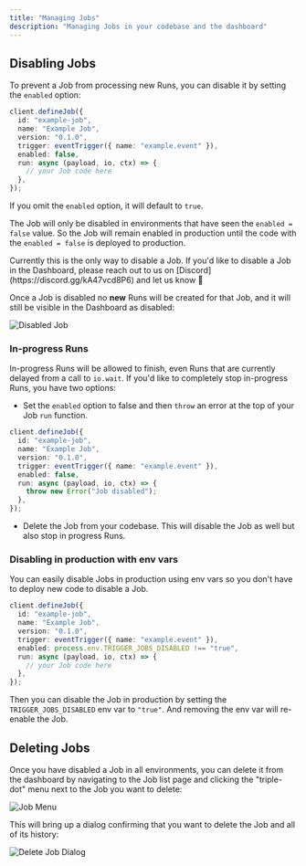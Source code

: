 ```yaml
---
title: "Managing Jobs"
description: "Managing Jobs in your codebase and the dashboard"
---
```


<Snippet file="v2-deprecation-warning.mdx" />

## Disabling Jobs

To prevent a Job from processing new Runs, you can disable it by setting the `enabled` option:

```ts
client.defineJob({
  id: "example-job",
  name: "Example Job",
  version: "0.1.0",
  trigger: eventTrigger({ name: "example.event" }),
  enabled: false,
  run: async (payload, io, ctx) => {
    // your Job code here
  },
});
```

If you omit the `enabled` option, it will default to `true`.

The Job will only be disabled in environments that have seen the `enabled = false` value. So the Job will remain enabled in production until the code with the `enabled = false` is deployed to production.

<Note>
  Currently this is the only way to disable a Job. If you'd like to disable a Job in the Dashboard,
  please reach out to us on [Discord](https://discord.gg/kA47vcd8P6) and let us know 👋
</Note>

Once a Job is disabled no **new** Runs will be created for that Job, and it will still be visible in the Dashboard as disabled:

![Disabled Job](/images/disabled-job.png)

### In-progress Runs

In-progress Runs will be allowed to finish, even Runs that are currently delayed from a call to `io.wait`. If you'd like to completely stop in-progress Runs, you have two options:

- Set the `enabled` option to false and then `throw` an error at the top of your Job `run` function.

```ts
client.defineJob({
  id: "example-job",
  name: "Example Job",
  version: "0.1.0",
  trigger: eventTrigger({ name: "example.event" }),
  enabled: false,
  run: async (payload, io, ctx) => {
    throw new Error("Job disabled");
  },
});
```

- Delete the Job from your codebase. This will disable the Job as well but also stop in progress Runs.

### Disabling in production with env vars

You can easily disable Jobs in production using env vars so you don't have to deploy new code to disable a Job.

```ts
client.defineJob({
  id: "example-job",
  name: "Example Job",
  version: "0.1.0",
  trigger: eventTrigger({ name: "example.event" }),
  enabled: process.env.TRIGGER_JOBS_DISABLED !== "true",
  run: async (payload, io, ctx) => {
    // your Job code here
  },
});
```

Then you can disable the Job in production by setting the `TRIGGER_JOBS_DISABLED` env var to `"true"`. And removing the env var will re-enable the Job.

## Deleting Jobs

Once you have disabled a Job in all environments, you can delete it from the dashboard by navigating to the Job list page and clicking the "triple-dot" menu next to the Job you want to delete:

![Job Menu](/images/job-triple-dot-menu.png)

This will bring up a dialog confirming that you want to delete the Job and all of its history:

![Delete Job Dialog](/images/delete-job.png)
